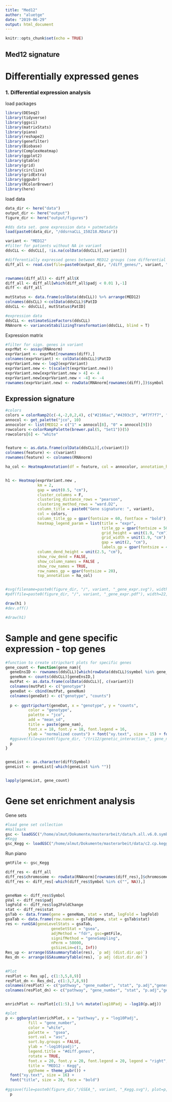 ```yaml
---
title: "Med12"
author: "aluetge"
date: "2019-06-29"
output: html_document
---
```


```r
knitr::opts_chunk$set(echo = TRUE)
```

## Med12 signature

# Differentially expressed genes

### 1. Differential expression analysis
load packages
```r
library(DESeq2)
library(tidyverse)
library(ggsci)
library(matrixStats)
library(piano)
library(reshape2)
library(genefilter)
library(Biobase)
library(ComplexHeatmap)
library(ggplot2)
library(gtable)
library(grid)
library(circlize)
library(gridExtra)
library(ggpubr)
library(RColorBrewer)
library(here)

```


load data
```r
data_dir <- here("data")
output_dir <- here("output")
figure_dir <- here("output/figures")

#dds data set. gene expression data + patmetadata
load(paste0(data_dir, "/ddsrnaCLL_150218.RData"))

variant <- "MED12"
#filter for patients without NA in variant
ddsCLL <- ddsCLL[, !is.na(colData(ddsCLL)[,variant])]

#differentially expressed genes between MED12 groups (see differential expression.html)
diff_all <- read.csv(file=paste0(output_dir, "/diff_genes/", variant, "_diffGenes.csv"))


rownames(diff_all) <- diff_all$X
diff_all <- diff_all[which(diff_all$padj < 0.01 ),-1]
diff <- diff_all

mutStatus <- data.frame(colData(ddsCLL)) %>% arrange(MED12)
colnames(ddsCLL) <-colData(ddsCLL)$PatID
ddsCLL <- ddsCLL[, mutStatus$PatID]

#expression data
ddsCLL <- estimateSizeFactors(ddsCLL)
RNAnorm <- varianceStabilizingTransformation(ddsCLL, blind = T)

```


Expression matrix
```r

#filter for sign. genes in variant
exprMat <- assay(RNAnorm)
exprVariant <- exprMat[rownames(diff),]
colnames(exprVariant) <- colData(ddsCLL)$PatID
exprVariant.new <- log2(exprVariant)
exprVariant.new <- t(scale(t(exprVariant.new)))
exprVariant.new[exprVariant.new > 4] <- 4
exprVariant.new[exprVariant.new < -4] <- -4
rownames(exprVariant.new) <- rowData(RNAnorm[rownames(diff),])$symbol

```


## Expression signature
```r

#colors
colors = colorRamp2(c(-4,-2,0,2,4), c("#2166ac","#4393c3", "#f7f7f7", "#d6604d","#b2182b"))
annocol <- get_palette("jco", 10)
annocolor <- list(MED12 = c("1" = annocol[8], "0" = annocol[9]))
rowcolors <-colorRampPalette(brewer.pal(5, "Set1"))(5)
rowcolors[6] <- "white"


feature <- as.data.frame(colData(ddsCLL)[,c(variant)])
colnames(feature) <- c(variant)  
rownames(feature) <- colnames(RNAnorm)

ha_col <- HeatmapAnnotation(df = feature, col = annocolor, annotation_height = unit(c(rep(1.9, 1)), "cm"), annotation_legend_param = list(title_gp = gpar(fontsize = 50), labels_gp = gpar(fontsize = 45),  grid_height = unit(1.9, "cm"), grid_width = unit(1.9, "cm")))


h1 <- Heatmap(exprVariant.new ,                                                     
              km = 2,
              gap = unit(0.5, "cm"),
              cluster_columns = F,
              clustering_distance_rows = "pearson",
              clustering_method_rows = "ward.D2",
              column_title = paste0("Gene signature: ", variant),                      
              col = colors,
              column_title_gp = gpar(fontsize = 60, fontface = "bold"), 
              heatmap_legend_param = list(title = "expr", 
                                          title_gp = gpar(fontsize = 50), 
                                          grid_height = unit(1.9, "cm"), 
                                          grid_width = unit(1.9, "cm"), 
                                          gap = unit(2, "cm"), 
                                          labels_gp = gpar(fontsize = 45)), 
              column_dend_height = unit(2.5, "cm"),
              show_row_dend = FALSE, 
              show_column_names = FALSE , 
              show_row_names = TRUE, 
              row_names_gp = gpar(fontsize = 20),
              top_annotation = ha_col)


#svg(filename=paste0(figure_dir, "/", variant, "_gene_expr.svg"), width=30, height=45)
#pdf(file=paste0(figure_dir, "/", variant, "_gene_expr.pdf"), width=22, height=25)

draw(h1 ) 
#dev.off()

#draw(h1)
```


# Sample and gene specific expression - top genes

```r
#function to create stripchart plots for specific genes
gene_count <- function(gene_nam){
  geneEnsID <- rownames(ddsCLL)[which(rowData(ddsCLL)$symbol %in% gene_nam)]
  geneNum <- counts(ddsCLL)[geneEnsID,]
  mutPat <- as.data.frame(colData(ddsCLL)[, c(variant)])
  colnames(mutPat) <- c("genotype")
  geneDat <- cbind(mutPat, geneNum)
  colnames(geneDat) <- c("genotype", "counts")
  
  p <- ggstripchart(geneDat, x = "genotype", y = "counts",
          color = "genotype",
          palette = "jco",
          add = "mean_sd",
          title = paste(gene_nam),
          font.x = 18, font.y = 18, font.legend = 16, 
          ylab = "normalized counts") + font("xy.text", size = 15) + font("title", size = 20, face = "bold")
  #ggsave(file=paste0(figure_dir, "/tri12/genetic_interaction_", gene_nam, ".svg"), plot=p, width=6, height=5)
  p
}


geneList <- as.character(diff$Symbol)
geneList <- geneList[-which(geneList %in% "")]


lapply(geneList, gene_count)


```


# Gene set enrichment analysis

Gene sets
```r
#load gene set collection
#Hallmark
gsc <- loadGSC("/home/almut/Dokumente/masterarbeit/data/h.all.v6.0.symbols.gmt", type="gmt")
#Kegg
gsc_Kegg <- loadGSC("/home/almut/Dokumente/masterarbeit/data/c2.cp.kegg.v6.0.symbols.gmt", type="gmt")
```

Run piano
```r

gmtFile <- gsc_Kegg

diff_res <- diff_all
diff_res$chromosome <- rowData(RNAnorm)[rownames(diff_res),]$chromosome
diff_res <- diff_res[-which(diff_res$Symbol %in% c("", NA)),]


geneNam <- diff_res$Symbol 
pVal <- diff_res$padj
logFold <- diff_res$log2FoldChange
stat <- diff_res$stat
gsTab <- data.frame(gene = geneNam, stat = stat, logFold = logFold)
gsaTab <- data.frame(row.names = gsTab$gene, stat = gsTab$stat)
res <- runGSA(geneLevelStats = gsaTab,
                    geneSetStat = "gsea",
                    adjMethod = "fdr", gsc=gmtFile,
                    signifMethod = "geneSampling",
                    nPerm = 50000,
                    gsSizeLim=c(1, Inf))
Res_up <- arrange(GSAsummaryTable(res), `p adj (dist.dir.up)`)            
Res_dn <- arrange(GSAsummaryTable(res), `p adj (dist.dir.dn)`)
  

#Plot
resPlot <- Res_up[, c(1:3,5,8,9)]
resPlot_dn <- Res_dn[, c(1:3,7,8,9)]
colnames(resPlot) <- c("pathway", "gene_number", "stat", "p.adj","genes_up" , "genes_dn")
colnames(resPlot_dn) <- c("pathway", "gene_number", "stat", "p.adj","genes_up" , "genes_dn")


enrichPlot <- resPlot[c(1:5),] %>% mutate(log10Padj = -log10(p.adj)) 

#plot
p <- ggbarplot(enrichPlot, x = "pathway", y = "log10Padj",
          fill = "gene_number",         
          color = "white",            
          palette =  "gsea",            
          sort.val = "asc",         
          sort.by.groups = FALSE,     
          ylab = "-log10(padj)",
          legend.title = "#diff.genes",
          rotate = TRUE,
          font.x = 20, font.y = 20, font.legend = 20, legend = "right", 
          title = "MED12 - Kegg",
          ggtheme = theme_pubr()) + 
  font("xy.text", size = 16) + 
  font("title", size = 20, face = "bold")
  
#ggsave(file=paste0(figure_dir,"/GSEA_", variant, "_Kegg.svg"), plot=p, width=14, height=7)
  p



```

